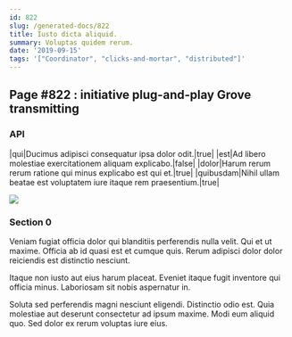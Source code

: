 ```yaml
---
id: 822
slug: /generated-docs/822
title: Iusto dicta aliquid.
summary: Voluptas quidem rerum.
date: '2019-09-15'
tags: '["Coordinator", "clicks-and-mortar", "distributed"]'
---
```


## Page #822 : initiative plug-and-play Grove transmitting
### API

|qui|Ducimus adipisci consequatur ipsa dolor odit.|true|
|est|Ad libero molestiae exercitationem aliquam explicabo.|false|
|dolor|Harum rerum rerum ratione qui minus explicabo est qui et.|true|
|quibusdam|Nihil ullam beatae est voluptatem iure itaque rem praesentium.|true|


![](/assets/cats-3.jpg)

### Section 0
Veniam fugiat officia dolor qui blanditiis perferendis nulla velit. Qui et ut maxime. Officia ab id quasi est et cumque quis. Rerum adipisci dolor dolor reiciendis est distinctio nesciunt.
 Itaque non iusto aut eius harum placeat. Eveniet itaque fugit inventore qui officia minus. Laboriosam sit nobis aspernatur in.
 Soluta sed perferendis magni nesciunt eligendi. Distinctio odio est. Quia molestiae aut deserunt consectetur ad ipsum maxime. Modi eum aliquid quo. Sed dolor ex rerum voluptas iure eius.
